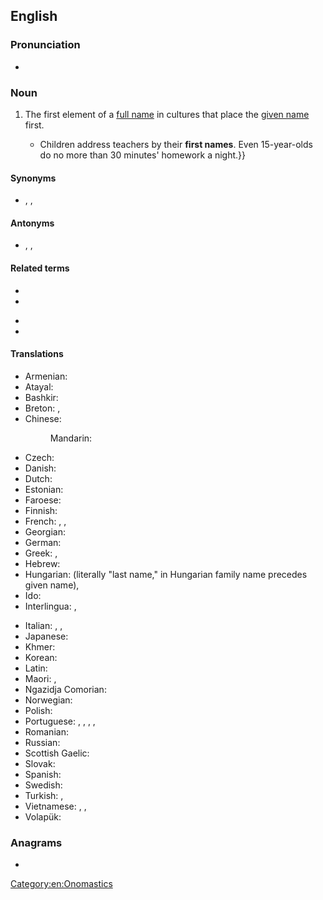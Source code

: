 {{also|first-name}}
==English==

===Pronunciation===
* {{audio|En-uk-first name.ogg|Audio (UK)|lang=en}}

===Noun===
{{en-noun}}

# The first element of a [[full name]] in cultures that place the [[given name]] first.
#* {{quote-journal|lang=en|date=2013-07-19|author={{w|Peter Wilby}}
|volume=189|issue=6|page=30|magazine={{w|The Guardian Weekly}}
|title=[http://www.theguardian.com/education/2013/jul/01/education-michael-gove-finland-gcse Finland spreads word on schools]
|passage=Imagine a country where children do nothing but play until they start compulsory schooling at age seven. Then, without exception, they attend comprehensives until the age of 16.{{...}}Children address teachers by their '''first names'''. Even 15-year-olds do no more than 30 minutes' homework a night.}}

====Synonyms====
* {{sense|first element of a full name}} {{l|en|birth name}}, {{l|en|given name}}, {{l|en|forename}}

====Antonyms====
* {{sense|first element of a full name}} {{l|en|family name}}, {{l|en|last name}}, {{l|en|surname}}

====Related terms====
{{rel-top|terms related to first name}}
* {{l|en|middle name}}
* {{l|en|nickname}}
{{rel-mid}}
* {{l|en|Christian name}}
* {{l|en|personal name}}
{{rel-bottom}}

====Translations====
{{trans-top|name chosen by parents}}
* Armenian: {{t+|hy|անուն}}
* Atayal: {{t|tay|lalu}}
* Bashkir: {{t|ba|исем|sc=Cyrl}}
* Breton: {{t+|br|kentanv|m}}, {{t+|br|anv-badez|m}}
* Chinese:
*: Mandarin: {{t+|cmn|名字|tr=míngzi|sc=Hani}}
* Czech: {{t+|cs|křestní jméno|n}}
* Danish: {{t+|da|fornavn|n}}
* Dutch: {{t+|nl|voornaam|m}}
* Estonian: {{t|et|eesnimi}}
* Faroese: {{t|fo|fornavn|n}}
* Finnish: {{t+|fi|etunimi}}
* French: {{t+|fr|prénom|m}}, {{t+|fr|petit nom|m}}, {{t+|fr|nom de baptême|m}}
* Georgian: {{t|ka|სახელი}}
* German: {{t+|de|Vorname|m}}
* Greek: {{t|el|μικρό όνομα|n}}, {{t+|el|μικρό|n}}
* Hebrew: {{t+|he|שם פרטי|m|tr=shem prati}}
* Hungarian: {{t+|hu|utónév}} (literally "last name," in Hungarian family name precedes given name), {{t+|hu|keresztnév}}
* Ido: {{t+|io|prenomo}}
* Interlingua: {{t|ia|prenomine}}, {{t|ia|prime nomine}}
{{trans-mid}}
* Italian: {{t+|it|nome|m}}, {{t|it|nome di battesimo|m}}, {{t+|it|nome proprio|m}}
* Japanese: {{t+|ja|名前|tr=なまえ, namae|sc=Jpan}}
* Khmer: {{t+|km|ឈ្មោះ|tr=chmʊəh|sc=Khmr}}
* Korean: {{t+|ko|이름}}
* Latin: {{t|la|praenomen|n}}
* Maori: {{t|mi|ingoa karanga}}, {{t|mi|ingoa kārangaranga}}
* Ngazidja Comorian: {{t|zdj|ismu}}
* Norwegian: {{t+|no|fornavn|n}}
* Polish: {{t+|pl|imię|n}}
* Portuguese: {{t+|pt|prenome|m}}, {{t+|pt|nome|m}}, {{t|pt|primeiro nome|m}}, {{t|pt|nome próprio|m}}, {{t|pt|nome de batismo|m}}
* Romanian: {{t+|ro|prenume|n}}
* Russian: {{t+|ru|и́мя|n}}
* Scottish Gaelic: {{t|gd|ainm-baistidh|m}}
* Slovak: {{t|sk|krstné meno|n}}
* Spanish: {{t+|es|nombre}}
* Swedish: {{t+|sv|förnamn}}
* Turkish: {{t+|tr|küçük ad}}, {{t+|tr|ön ad}}
* Vietnamese: {{t+|vi|tên}}, {{t+|vi|tên gọi}}, {{t+|vi|tên thánh}} {{qualifier|Christian}}
* Volapük: {{t+|vo|pösodanem}}
{{trans-bottom}}

===Anagrams===
* {{anagrams|en|a=aefimnrst|tin frames}}

[[Category:en:Onomastics]]